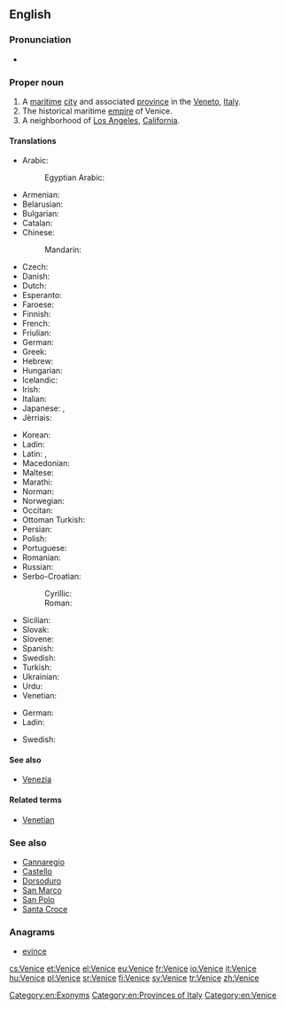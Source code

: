 ==English==
{{wikipedia}}

===Pronunciation===
* {{IPA|/ˈvɛnɪs/}}

===Proper noun===
{{en-proper noun|s}}

# A [[maritime]] [[city]] and associated [[province]] in the [[Veneto]], [[Italy]].
# The historical maritime [[empire]] of Venice.
# A neighborhood of [[Los Angeles]], [[California]].

====Translations====
{{trans-top|city and province in Italy}}
* Arabic: {{t|ar|البندقية|f|tr=al-bunduqíyya}}
*: Egyptian Arabic: {{t|arz|فينيسيا|f|tr=vinesya|sc=Arab}}
* Armenian: {{t|hy|Վենետիկ|tr=Venetik}}
* Belarusian: {{t|be|Венецыя|f|tr=Venécyja}}
* Bulgarian: {{t|bg|Венеция|f|tr=Venécija}}
* Catalan: {{t|ca|Venècia|f}}
* Chinese:
*: Mandarin: {{t+|cmn|威尼斯|tr=Wēinísī|sc=Hani}}
* Czech: {{t+|cs|Benátky|f-p}}
* Danish: {{t+|da|Venedig}}
* Dutch: {{t+|nl|Venetië}}
* Esperanto: {{t|eo|Venecio}}
* Faroese: {{t|fo|Venesia}}
* Finnish: {{t+|fi|Venetsia}}
* French: {{t+|fr|Venise}}
* Friulian: {{t|fur|Vignesie}}
* German: {{t+|de|Venedig|n}}
* Greek: {{t+|el|Βενετία|f|tr=Venetía}}
* Hebrew: {{t|he|ונציה|tr=Venetsia}}
* Hungarian: {{t+|hu|Velence}}
* Icelandic: {{t|is|Feneyjar|f-p}}
* Irish: {{t|ga|Veinéis|f}}
* Italian: {{t+|it|Venezia|f}}
* Japanese: {{t|ja|ヴェネツィア|tr=Venetsia, Benetsia}}, {{t|ja|ヴェニス|tr=Venisu, Benisu}}
* Jèrriais: {{t|roa-jer|V'nise|f}}
{{trans-mid}}
* Korean: {{t|ko|베니스|tr=beniseu}}
* Ladin: {{t|lld|Unieja}}
* Latin: {{t|la|Venetiae|f-p}}, {{t|la|Venetia|f}}
* Macedonian: {{t|mk|Венеција|f|tr=Venécija}}
* Maltese: {{t|mt|Venezja}}
* Marathi: {{t|mr|व्हेनीस|m|n|tr=vhenīsa|sc=Deva}}
* Norman: {{t|roa-nor|Venise|f}}
* Norwegian: {{t|no|Venezia}}
* Occitan: {{t|oc|Venècia}}
* Ottoman Turkish: {{t|ota|وندیك|tr=Venedik|sc=ota-Arab}}
* Persian: {{t+|fa|ونیز|tr=Veniz|sc=fa-Arab}}
* Polish: {{t+|pl|Wenecja|f}}
* Portuguese: {{t+|pt|Veneza}}
* Romanian: {{t|ro|Veneția}}
* Russian: {{t|ru|Венеция|f|tr=Venécija}}
* Serbo-Croatian:
*: Cyrillic: {{t|sh|Венеција|f}}
*: Roman: {{t|sh|Venecija|f}}
* Sicilian: {{t|scn|Vinezzia|f}}
* Slovak: {{t|sk|Benátky|f-p}}
* Slovene: {{t|sl|Benétke|f-p}}
* Spanish: {{t+|es|Venecia|f}}
* Swedish: {{t+|sv|Venedig}}
* Turkish: {{t+|tr|Venedik}}
* Ukrainian: {{t|uk|Венецiя|f|tr=Venécija}}
* Urdu: {{t|ur|وینس|tr=veenis|m}}
* Venetian: {{t|vec|Venesia|f}}
{{trans-bottom}}

{{trans-top|empire}}
* German: {{t+|de|Venedig}}
* Ladin: {{t|lld|Unieja}}
{{trans-mid}}
* Swedish: {{t+|sv|Venedig}}
{{trans-bottom}}

====See also====
* [[Venezia]]

====Related terms====
* [[Venetian]]

===See also===
* [[Cannaregio]]
* [[Castello]]
* [[Dorsoduro]]
* [[San Marco]]
* [[San Polo]]
* [[Santa Croce]]

===Anagrams===
* [[evince#English|evince]]

[[Category:en:Exonyms]]
[[Category:en:Provinces of Italy]]
[[Category:en:Venice]]

[[cs:Venice]]
[[et:Venice]]
[[el:Venice]]
[[eu:Venice]]
[[fr:Venice]]
[[io:Venice]]
[[it:Venice]]
[[hu:Venice]]
[[pl:Venice]]
[[sr:Venice]]
[[fi:Venice]]
[[sv:Venice]]
[[tr:Venice]]
[[zh:Venice]]